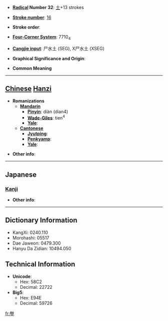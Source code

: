 * '''[[Wiktionary:Chinese radical index| Radical]] Number 32''': [[Wiktionary:Chinese radical index 土|土]]+13 strokes

* '''[[Wiktionary:Chinese total strokes index|Stroke number]]''': [[Wiktionary:Chinese total strokes index 16|16]]

* '''Stroke order''': 

* '''[[Wiktionary:Chinese four corner index|Four-Corner System]]''': 7710<sub>4</sub>

* '''[[Wiktionary:Chinese Cangjie index|Cangjie input]]''': 尸水土 (SEG), X尸水土 (XSEG)

* '''Graphical Significance and Origin''': 

* '''Common Meaning'''

----

== [[Chinese]] [[Hanzi]] ==

* '''Romanizations'''
** '''[[Mandarin]]'''
*** '''[[Pinyin]]''': diàn (dian4)
*** '''[[Wade-Giles]]''': tien<sup>4</sup>
*** '''[[Yale]]''': 
** '''[[Cantonese]]'''
*** '''[[Jyutping]]''':
*** '''[[Penkyamp]]''': 
*** '''[[Yale]]''': 

* '''Other info''': 

----

==Japanese==
===[[Kanji]]===
{{kanji|on readings=[[てん]] (ten), [[でん]] (den)
|kun readings=[[かす]] (kasu), [[おり]] (ori), [[との]] (tono), [[たち]] (tachi), [[やかた]] (yakata)
}}

* '''Other info''':  

----

== Dictionary Information ==

* KangXi: 0240.110
* Morohashi: 05517
* Dae Jaweon: 0479.300
* Hanyu Da Zidian: 10494.050

== Technical Information ==

* '''Unicode''':
** Hex: 58C2
** Decimal: 22722
* '''Big5''':
** Hex: E94E
** Decimal: 59726

[[fr:壂]]